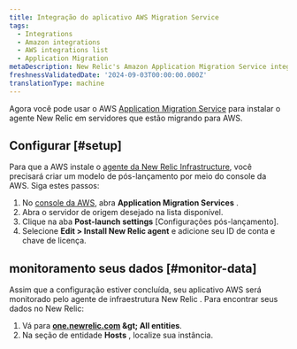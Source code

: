 ```yaml
---
title: Integração do aplicativo AWS Migration Service
tags:
  - Integrations
  - Amazon integrations
  - AWS integrations list
  - Application Migration
metaDescription: New Relic's Amazon Application Migration Service integration
freshnessValidatedDate: '2024-09-03T00:00:00.000Z'
translationType: machine
---
```


Agora você pode usar o AWS [Application Migration Service](https://docs.aws.amazon.com/mgn/latest/ug/what-is-application-migration-service.html) para instalar o agente New Relic em servidores que estão migrando para AWS.

## Configurar [#setup]

Para que a AWS instale o [agente da New Relic Infrastructure](/docs/infrastructure/install-infrastructure-agent/linux-installation/install-infrastructure-monitoring-agent-linux/), você precisará criar um modelo de pós-lançamento por meio do console da AWS. Siga estes passos:

1. No [console da AWS](https://console.aws.amazon.com/mgn/home), abra <DNT>**Application Migration Services** </DNT>.
2. Abra o servidor de origem desejado na lista disponível.
3. Clique na aba **Post-launch settings** \[Configurações pós-lançamento].
4. Selecione **Edit &gt; Install New Relic agent** e adicione seu ID de conta e chave de licença.

## monitoramento seus dados [#monitor-data]

Assim que a configuração estiver concluída, seu aplicativo AWS será monitorado pelo agente de infraestrutura New Relic . Para encontrar seus dados no New Relic:

1. Vá para <DNT>**[one.newrelic.com](https://one.newrelic.com/) &amp;gt; All entities**</DNT>.
2. Na seção de entidade **Hosts** , localize sua instância.